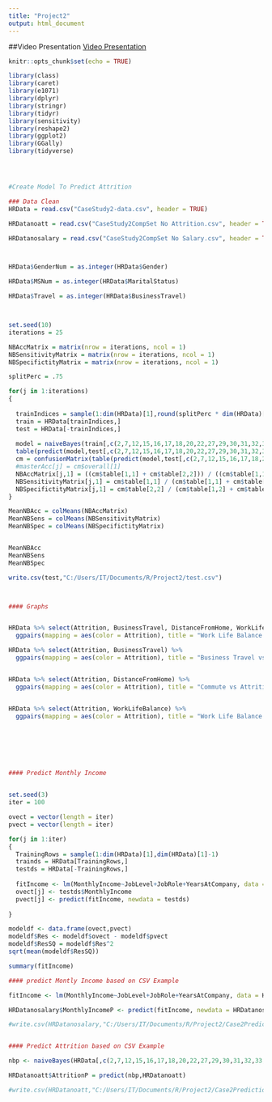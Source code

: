 ---
title: "Project2"
output: html_document
---

##Video Presentation
[Video Presentation](https://www.youtube.com/watch?v=37ujFvj8WAw&t=2s)

```{r setup, include=FALSE}
knitr::opts_chunk$set(echo = TRUE)
```

```{r}
library(class)
library(caret)
library(e1071)
library(dplyr)
library(stringr)
library(tidyr)
library(sensitivity)
library(reshape2)
library(ggplot2)
library(GGally)
library(tidyverse)




#Create Model To Predict Attrition

### Data Clean
HRData = read.csv("CaseStudy2-data.csv", header = TRUE)

HRDatanoatt = read.csv("CaseStudy2CompSet No Attrition.csv", header = TRUE)

HRDatanosalary = read.csv("CaseStudy2CompSet No Salary.csv", header = TRUE)



HRData$GenderNum = as.integer(HRData$Gender) 

HRData$MSNum = as.integer(HRData$MaritalStatus)

HRData$Travel = as.integer(HRData$BusinessTravel)



set.seed(10)
iterations = 25

NBAccMatrix = matrix(nrow = iterations, ncol = 1)
NBSensitivityMatrix = matrix(nrow = iterations, ncol = 1)
NBSpecifictityMatrix = matrix(nrow = iterations, ncol = 1)

splitPerc = .75 

for(j in 1:iterations)
{
  
  trainIndices = sample(1:dim(HRData)[1],round(splitPerc * dim(HRData)[1]))
  train = HRData[trainIndices,]
  test = HRData[-trainIndices,]
  
  model = naiveBayes(train[,c(2,7,12,15,16,17,18,20,22,27,29,30,31,32,33,34,35,36,38)],as.factor(train$Attrition))
  table(predict(model,test[,c(2,7,12,15,16,17,18,20,22,27,29,30,31,32,33,34,35,36,38)]),as.factor(test$Attrition))
  cm = confusionMatrix(table(predict(model,test[,c(2,7,12,15,16,17,18,20,22,27,29,30,31,32,33,34,35,36,38)]),as.factor(test$Attrition)))
  #masterAcc[j] = cm$overall[1]
  NBAccMatrix[j,1] = ((cm$table[1,1] + cm$table[2,2])) / ((cm$table[1,1] + cm$table[1,2]) + (cm$table[2,1] + cm$table[2,2]))
  NBSensitivityMatrix[j,1] = cm$table[1,1] / (cm$table[1,1] + cm$table[2,1])
  NBSpecifictityMatrix[j,1] = cm$table[2,2] / (cm$table[1,2] + cm$table[2,2])
}

MeanNBAcc = colMeans(NBAccMatrix)
MeanNBSens = colMeans(NBSensitivityMatrix)
MeanNBSpec = colMeans(NBSpecifictityMatrix)


MeanNBAcc
MeanNBSens
MeanNBSpec

write.csv(test,"C:/Users/IT/Documents/R/Project2/test.csv")



#### Graphs


HRData %>% select(Attrition, BusinessTravel, DistanceFromHome, WorkLifeBalance) %>%
  ggpairs(mapping = aes(color = Attrition), title = "Work Life Balance ")

HRData %>% select(Attrition, BusinessTravel) %>%
  ggpairs(mapping = aes(color = Attrition), title = "Business Travel vs Attrition ")


HRData %>% select(Attrition, DistanceFromHome) %>%
  ggpairs(mapping = aes(color = Attrition), title = "Commute vs Attrition ")


HRData %>% select(Attrition, WorkLifeBalance) %>%
  ggpairs(mapping = aes(color = Attrition), title = "Work Life Balance vs Attrition ")








```

```{r}

#### Predict Monthly Income


set.seed(3)
iter = 100

ovect = vector(length = iter)
pvect = vector(length = iter)

for(j in 1:iter)
{
  TrainingRows = sample(1:dim(HRData)[1],dim(HRData)[1]-1)
  trainds = HRData[TrainingRows,]
  testds = HRData[-TrainingRows,]
  
  fitIncome <- lm(MonthlyIncome~JobLevel+JobRole+YearsAtCompany, data = trainds)
  ovect[j] <- testds$MonthlyIncome
  pvect[j] <- predict(fitIncome, newdata = testds)
  
}

modeldf <- data.frame(ovect,pvect)
modeldf$Res <- modeldf$ovect - modeldf$pvect
modeldf$ResSQ = modeldf$Res^2
sqrt(mean(modeldf$ResSQ))

summary(fitIncome)

#### predict Montly Income based on CSV Example

fitIncome <- lm(MonthlyIncome~JobLevel+JobRole+YearsAtCompany, data = HRData)

HRDatanosalary$MonthlyIncomeP <- predict(fitIncome, newdata = HRDatanosalary)

#write.csv(HRDatanosalary,"C:/Users/IT/Documents/R/Project2/Case2PredictionsRick Salary.csv")


#### Predict Attrition based on CSV Example

nbp <- naiveBayes(HRData[,c(2,7,12,15,16,17,18,20,22,27,29,30,31,32,33,34,35,36,38)],HRData$Attrition)

HRDatanoatt$AttritionP = predict(nbp,HRDatanoatt)

#write.csv(HRDatanoatt,"C:/Users/IT/Documents/R/Project2/Case2PredictionsRick Attrition.csv")





```
